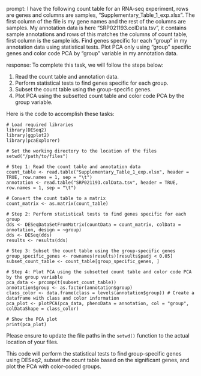 prompt:
I have the following count table for an RNA-seq experiment, rows are genes and columns are samples, "Supplementary_Table_1_exp.xlsx". The first column of the file is my gene names and the rest of the columns are samples. My annotation data is here  "SRP021193.colData.tsv", it contains sample annotations and rows of this matches the columns of count table, first column is the sample ids. Find genes specific for each "group" in my annotation data  using statistical tests. Plot PCA only using "group" specific genes and color code PCA by "group" variable in my annotation data.

response:
To complete this task, we will follow the steps below:

1. Read the count table and annotation data.
2. Perform statistical tests to find genes specific for each group.
3. Subset the count table using the group-specific genes.
4. Plot PCA using the subsetted count table and color code PCA by the group variable.

Here is the code to accomplish these tasks:

```
# Load required libraries
library(DESeq2)
library(ggplot2)
library(pcaExplorer)

# Set the working directory to the location of the files
setwd("/path/to/files")

# Step 1: Read the count table and annotation data
count_table <- read.table("Supplementary_Table_1_exp.xlsx", header = TRUE, row.names = 1, sep = "\t")
annotation <- read.table("SRP021193.colData.tsv", header = TRUE, row.names = 1, sep = "\t")

# Convert the count table to a matrix
count_matrix <- as.matrix(count_table)

# Step 2: Perform statistical tests to find genes specific for each group
dds <- DESeqDataSetFromMatrix(countData = count_matrix, colData = annotation, design = ~group)
dds <- DESeq(dds)
results <- results(dds)

# Step 3: Subset the count table using the group-specific genes
group_specific_genes <- rownames(results)[results$padj < 0.05]
subset_count_table <- count_table[group_specific_genes, ]

# Step 4: Plot PCA using the subsetted count table and color code PCA by the group variable
pca_data <- prcomp(t(subset_count_table))
annotation$group <- as.factor(annotation$group)
class_color <- data.frame(class = levels(annotation$group)) # Create a dataframe with class and color information
pca_plot <- plotPCA(pca_data, phenoData = annotation, col = "group", colDataShape = class_color)

# Show the PCA plot
print(pca_plot)
```

Please ensure to update the file paths in the `setwd()` function to the actual location of your files.

This code will perform the statistical tests to find group-specific genes using DESeq2, subset the count table based on the significant genes, and plot the PCA with color-coded groups.

